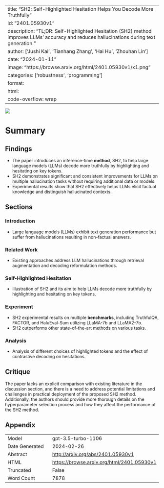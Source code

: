 
---
title: "SH2: Self-Highlighted Hesitation Helps You Decode More Truthfully"
id: "2401.05930v1"
description: "TL;DR: Self-Highlighted Hesitation (SH2) method improves LLMs' accuracy and reduces hallucinations during text generation."
author: ['Jushi Kai', 'Tianhang Zhang', 'Hai Hu', 'Zhouhan Lin']
date: "2024-01-11"
image: "https://browse.arxiv.org/html/2401.05930v1/x1.png"
categories: ['robustness', 'programming']
format:
  html:
    code-overflow: wrap
---

![](https://browse.arxiv.org/html/2401.05930v1/x1.png)

# Summary
## Findings
- The paper introduces an inference-time **method**, SH2, to help large language models (LLMs) decode more truthfully by highlighting and hesitating on key tokens.
- SH2 demonstrates significant and consistent improvements for LLMs on multiple hallucination tasks without requiring additional data or models.
- Experimental results show that SH2 effectively helps LLMs elicit factual knowledge and distinguish hallucinated contexts.

## Sections
### Introduction
- Large language models (LLMs) exhibit text generation performance but suffer from hallucinations resulting in non-factual answers.

### Related Work
- Existing approaches address LLM hallucinations through retrieval augmentation and decoding reformulation methods.

### Self-Highlighted Hesitation
- Illustration of SH2 and its aim to help LLMs decode more truthfully by highlighting and hesitating on key tokens.

### Experiment
- SH2 experimental results on multiple **benchmarks**, including TruthfulQA, FACTOR, and HaluEval-Sum utilizing LLaMA-7b and LLaMA2-7b.
- SH2 outperforms other state-of-the-art methods on various tasks.

### Analysis
- Analysis of different choices of highlighted tokens and the effect of contrastive decoding on hesitations.

## Critique
The paper lacks an explicit comparison with existing literature in the discussion section, and there is a need to address potential limitations and challenges in practical deployment of the proposed SH2 method. Additionally, the authors should provide more thorough details on the hyperparameter selection process and how they affect the performance of the SH2 method.

## Appendix

|          |          |
|----------|----------|
| Model     | gpt-3.5-turbo-1106       |
| Date Generated     | 2024-02-26       |
| Abstract | [http://arxiv.org/abs/2401.05930v1](http://arxiv.org/abs/2401.05930v1)        |
| HTML     | [https://browse.arxiv.org/html/2401.05930v1](https://browse.arxiv.org/html/2401.05930v1)       |
| Truncated       | False       |
| Word Count       | 7878       |